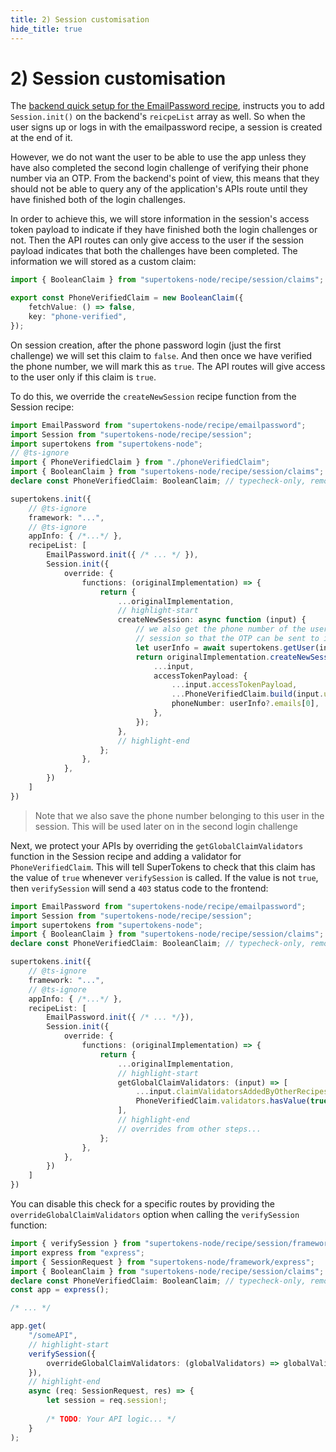 ```yaml
---
title: 2) Session customisation
hide_title: true
---
```


# 2) Session customisation

The [backend quick setup for the EmailPassword recipe](/docs/emailpassword/quick-setup/backend), instructs you to add `Session.init()` on the backend's `reicpeList` array as well. So when the user signs up or logs in with the emailpassword recipe, a session is created at the end of it.

However, we do not want the user to be able to use the app unless they have also completed the second login challenge of verifying their phone number via an OTP. From the backend's point of view, this means that they should not be able to query any of the application's APIs route until they have finished both of the login challenges.

In order to achieve this, we will store information in the session's access token payload to indicate if they have finished both the login challenges or not. Then the API routes can only give access to the user if the session payload indicates that both the challenges have been completed. The information we will stored as a custom claim:
```ts
import { BooleanClaim } from "supertokens-node/recipe/session/claims";

export const PhoneVerifiedClaim = new BooleanClaim({
    fetchValue: () => false,
    key: "phone-verified",
});
```

On session creation, after the phone password login (just the first challenge) we will set this claim to `false`. And then once we have verified the phone number, we will mark this as `true`. The API routes will give access to the user only if this claim is `true`.

To do this, we override the `createNewSession` recipe function from the Session recipe:
```ts
import EmailPassword from "supertokens-node/recipe/emailpassword";
import Session from "supertokens-node/recipe/session";
import supertokens from "supertokens-node";
// @ts-ignore
import { PhoneVerifiedClaim } from "./phoneVerifiedClaim";
import { BooleanClaim } from "supertokens-node/recipe/session/claims"; // typecheck-only, removed from output
declare const PhoneVerifiedClaim: BooleanClaim; // typecheck-only, removed from output

supertokens.init({
    // @ts-ignore
    framework: "...",
    // @ts-ignore
    appInfo: { /*...*/ },
    recipeList: [
        EmailPassword.init({ /* ... */ }),
        Session.init({
            override: {
                functions: (originalImplementation) => {
                    return {
                        ...originalImplementation,
                        // highlight-start
                        createNewSession: async function (input) {
                            // we also get the phone number of the user and save it in the
                            // session so that the OTP can be sent to it directly
                            let userInfo = await supertokens.getUser(input.userId, input.userContext);
                            return originalImplementation.createNewSession({
                                ...input,
                                accessTokenPayload: {
                                    ...input.accessTokenPayload,
                                    ...PhoneVerifiedClaim.build(input.userId, input.recipeUserId, input.tenantId, input.userContext),
                                    phoneNumber: userInfo?.emails[0],
                                },
                            });
                        },
                        // highlight-end
                    };
                },
            },
        })
    ]
})
```

> Note that we also save the phone number belonging to this user in the session. This will be used later on in the second login challenge

Next, we protect your APIs by overriding the `getGlobalClaimValidators` function in the Session recipe and adding a validator for `PhoneVerifiedClaim`. This will tell SuperTokens to check that this claim has the value of `true` whenever `verifySession` is called. If the value is not `true`, then `verifySession` will send a `403` status code to the frontend:

```ts
import EmailPassword from "supertokens-node/recipe/emailpassword";
import Session from "supertokens-node/recipe/session";
import supertokens from "supertokens-node";
import { BooleanClaim } from "supertokens-node/recipe/session/claims"; // typecheck-only, removed from output
declare const PhoneVerifiedClaim: BooleanClaim; // typecheck-only, removed from output

supertokens.init({
    // @ts-ignore
    framework: "...",
    // @ts-ignore
    appInfo: { /*...*/ },
    recipeList: [
        EmailPassword.init({ /* ... */}),
        Session.init({
            override: {
                functions: (originalImplementation) => {
                    return {
                        ...originalImplementation,
                        // highlight-start
                        getGlobalClaimValidators: (input) => [
                            ...input.claimValidatorsAddedByOtherRecipes,
                            PhoneVerifiedClaim.validators.hasValue(true),
                        ],
                        // highlight-end
                        // overrides from other steps...
                    };
                },
            },
        })
    ]
})
```

You can disable this check for a specific routes by providing the `overrideGlobalClaimValidators` option when calling the `verifySession` function:

```ts
import { verifySession } from "supertokens-node/recipe/session/framework/express";
import express from "express";
import { SessionRequest } from "supertokens-node/framework/express";
import { BooleanClaim } from "supertokens-node/recipe/session/claims"; // typecheck-only, removed from output
declare const PhoneVerifiedClaim: BooleanClaim; // typecheck-only, removed from output
const app = express();

/* ... */

app.get(
    "/someAPI",
    // highlight-start
    verifySession({
        overrideGlobalClaimValidators: (globalValidators) => globalValidators.filter(v => v.id !== PhoneVerifiedClaim.key)
    }),
    // highlight-end
    async (req: SessionRequest, res) => {
        let session = req.session!;
        
        /* TODO: Your API logic... */
    }
);
```